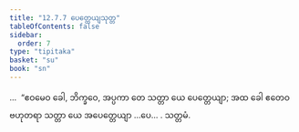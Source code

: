 ```yaml
---
title: "12.7.7 ပေတ္တေယျသုတ္တ"
tableOfContents: false
sidebar:
  order: 7
type: "tipitaka"
basket: "su"
book: "sn"
---
```



<DynamicBreadcrumb />

<Division number="1137" book="sn" e="ch" v="18" p="449">

<Paragraph number="2448" book="sn">
…  “ဧဝမေဝ ခေါ, ဘိက္ခဝေ, အပ္ပကာ တေ သတ္တာ ယေ ပေတ္တေယျာ; အထ ခေါ ဧတေဝ ဗဟုတရာ သတ္တာ ယေ အပေတ္တေယျာ …ပေ… .

</Paragraph>
</Division>

<Paragraph number="2449" type="center" book="sn">
သတ္တမံ.
</Paragraph>